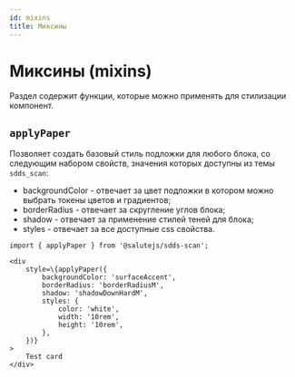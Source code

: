 ```yaml
---
id: mixins
title: Миксины
---
```


# Миксины (mixins)

Раздел содержит функции, которые можно применять для стилизации компонент.

## `applyPaper`

Позволяет создать базовый стиль подложки для любого блока, со следующим набором свойств, значения которых доступны из темы `sdds_scan`:
- backgroundColor - отвечает за цвет подложки в котором можно выбрать токены цветов и градиентов;
- borderRadius - отвечает за скругление углов блока;
- shadow - отвечает за применение стилей теней для блока;
- styles - отвечает за все доступные css свойства.

```tsx
import { applyPaper } from '@salutejs/sdds-scan';

<div
    style=\{applyPaper({
        backgroundColor: 'surfaceAccent',
        borderRadius: 'borderRadiusM',
        shadow: 'shadowDownHardM',
        styles: {
            color: 'white',
            width: '10rem',
            height: '10rem',
        },
    })}
>
    Test card
</div>
```
